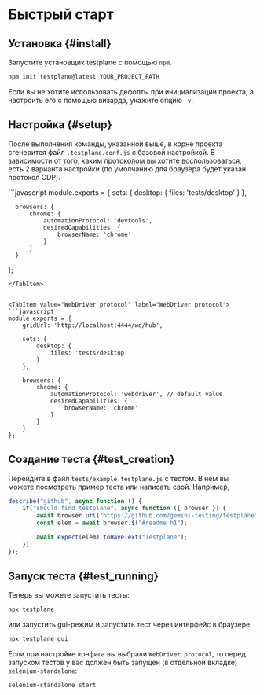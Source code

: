 
# Быстрый старт

## Установка {#install}

Запустите установщик testplane с помощью `npm`.

```bash
npm init testplane@latest YOUR_PROJECT_PATH
```

Если вы не хотите использовать дефолты при инициализации проекта, а настроить его с помощью визарда, укажите опцию `-v`.

## Настройка {#setup}

После выполнения команды, указанной выше, в корне проекта сгенерится файл `.testplane.conf.js` с базовой настройкой. В зависимости от того, каким протоколом вы хотите воспользоваться, есть 2 варианта настройки (по умолчанию для браузера будет указан протокол CDP).

<Tabs>
<TabItem value="Chrome Devtools Protocol" label="Chrome Devtools Protocol">
```javascript
  module.exports = {
      sets: {
          desktop: {
              files: 'tests/desktop'
          }
      },

      browsers: {
          chrome: {
              automationProtocol: 'devtools',
              desiredCapabilities: {
                  browserName: 'chrome'
              }
          }
      }

};

````
</TabItem>


<TabItem value="WebDriver protocol" label="WebDriver protocol">
```javascript
module.exports = {
    gridUrl: 'http://localhost:4444/wd/hub',

    sets: {
        desktop: {
            files: 'tests/desktop'
        }
    },

    browsers: {
        chrome: {
            automationProtocol: 'webdriver', // default value
            desiredCapabilities: {
                browserName: 'chrome'
            }
        }
    }
};
````

</TabItem>

</Tabs>

## Создание теста {#test_creation}

Перейдите в файл `tests/example.testplane.js` с тестом. В нем вы можете посмотреть пример теста или написать свой. Например,

```javascript
describe("github", async function () {
    it("should find testplane", async function ({ browser }) {
        await browser.url("https://github.com/gemini-testing/testplane");
        const elem = await browser.$("#readme h1");

        await expect(elem).toHaveText("Testplane");
    });
});
```

## Запуск теста {#test_running}

Теперь вы можете запустить тесты:

```bash
npx testplane
```

или запустить gui-режим и запустить тест через интерфейс в браузере

```bash
npx testplane gui
```

Если при настройке конфига вы выбрали `WebDriver protocol`, то перед запуском тестов у вас должен быть запущен (в отдельной вкладке) `selenium-standalone`:

```bash
selenium-standalone start
```
